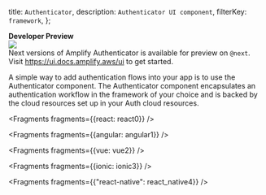   title: `Authenticator`,
  description: `Authenticator UI component`,
  filterKey: `framework`,
};

<Callout warning={true}>
  <b>Developer Preview</b>
  <br />
  <a
    href={`https://www.npmjs.com/package/@aws-amplify/ui/v/next`}
  >
    <img
      src={`https://img.shields.io/npm/v/@aws-amplify/ui/next.svg`}
    />
  </a>  
  <br />
  Next versions of Amplify Authenticator is available for preview on <code>@next</code>.
  <br />
  Visit <a href="https://ui.docs.amplify.aws/ui">https://ui.docs.amplify.aws/ui</a> to get started.
</Callout>

A simple way to add authentication flows into your app is to use the Authenticator component. The Authenticator component encapsulates an authentication workflow in the framework of your choice and is backed by the cloud resources set up in your Auth cloud resources.


<Fragments fragments={{react: react0}} />


<Fragments fragments={{angular: angular1}} />


<Fragments fragments={{vue: vue2}} />


<Fragments fragments={{ionic: ionic3}} />


  <Fragments fragments={{"react-native": react_native4}} />

